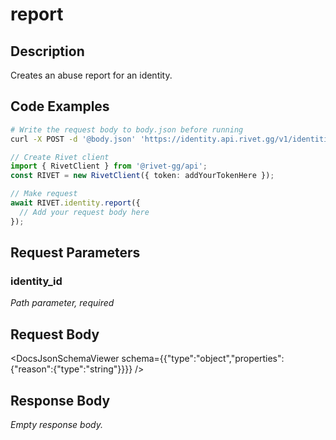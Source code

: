 

# report

## Description

Creates an abuse report for an identity.


## Code Examples

<CodeGroup title='Request' tag='POST' label='https://identity.api.rivet.gg/v1/identities/{identity_id}/report'>

```bash {{ title: 'cURL' }}
# Write the request body to body.json before running
curl -X POST -d '@body.json' 'https://identity.api.rivet.gg/v1/identities/{identity_id}/report'
```

```ts
// Create Rivet client
import { RivetClient } from '@rivet-gg/api';
const RIVET = new RivetClient({ token: addYourTokenHere });

// Make request
await RIVET.identity.report({
  // Add your request body here
});
```

</CodeGroup>


## Request Parameters


### identity_id

_Path parameter, required_





## Request Body

<DocsJsonSchemaViewer schema={{"type":"object","properties":{"reason":{"type":"string"}}}} />


## Response Body

_Empty response body._
